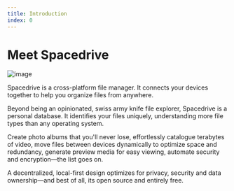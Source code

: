 ```yaml
---
title: Introduction
index: 0
---
```


# Meet Spacedrive

![image](/introduction.webp)

<Notice
	type="info"
	text="Spacedrive still in alpha, these docs are a work in progress. Check out our [roadmap](/roadmap) to see a timeline leading to official release."
/>
Spacedrive is a cross-platform file manager. It connects your devices together to help you organize files
from anywhere.

Beyond being an opinionated, swiss army knife file explorer, Spacedrive is a personal database. It identifies your files uniquely, understanding more file types than any operating system.

Create photo albums that you'll never lose, effortlessly catalogue terabytes of video, move files between devices dynamically to optimize space and redundancy, generate preview media for easy viewing, automate security and encryption—the list goes on.

A decentralized, local-first design optimizes for privacy, security and data ownership—and best of all, its open source and entirely free.
